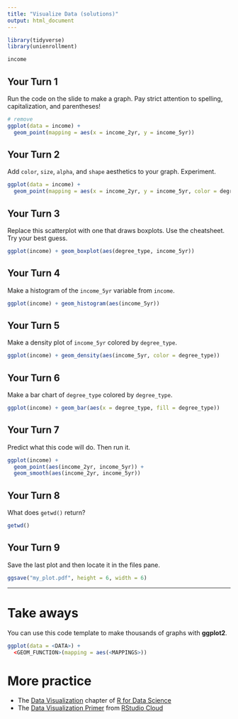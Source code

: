 ```yaml
---
title: "Visualize Data (solutions)"
output: html_document
---
```


```r
library(tidyverse)
library(unienrollment)
```

```r
income
```


## Your Turn 1

Run the code on the slide to make a graph. Pay strict attention to spelling, capitalization, and parentheses!

```r
# remove
ggplot(data = income) +
  geom_point(mapping = aes(x = income_2yr, y = income_5yr)) 
```

## Your Turn 2

Add `color`, `size`, `alpha`, and `shape` aesthetics to your graph. Experiment.  

```r
ggplot(data = income) +
  geom_point(mapping = aes(x = income_2yr, y = income_5yr, color = degree_type))
```

## Your Turn 3

Replace this scatterplot with one that draws boxplots. Use the cheatsheet. Try your best guess.

```r
ggplot(income) + geom_boxplot(aes(degree_type, income_5yr))
```

## Your Turn 4

Make a histogram of the `income_5yr` variable from `income`.

```r
ggplot(income) + geom_histogram(aes(income_5yr))
```

## Your Turn 5

Make a density plot of `income_5yr` colored by `degree_type`.

```r
ggplot(income) + geom_density(aes(income_5yr, color = degree_type))
```

## Your Turn 6

Make a bar chart of `degree_type` colored by `degree_type`.

```r
ggplot(income) + geom_bar(aes(x = degree_type, fill = degree_type))
```

## Your Turn 7

Predict what this code will do. Then run it.

```r
ggplot(income) + 
  geom_point(aes(income_2yr, income_5yr)) +
  geom_smooth(aes(income_2yr, income_5yr))
```

## Your Turn 8

What does `getwd()` return?

```r
getwd()
```

## Your Turn 9

Save the last plot and then locate it in the files pane.

```r
ggsave("my_plot.pdf", height = 6, width = 6)
```

***

# Take aways

You can use this code template to make thousands of graphs with **ggplot2**.

```r
ggplot(data = <DATA>) +
  <GEOM_FUNCTION>(mapping = aes(<MAPPINGS>))
```

# More practice

- The [Data Visualization](https://r4ds.had.co.nz/data-visualisation.html) chapter of [R for Data Science](https://r4ds.had.co.nz/)
- The [Data Visualization Primer](https://rstudio.cloud/learn/primers/3) from [RStudio Cloud](http://rstudio.cloud)
